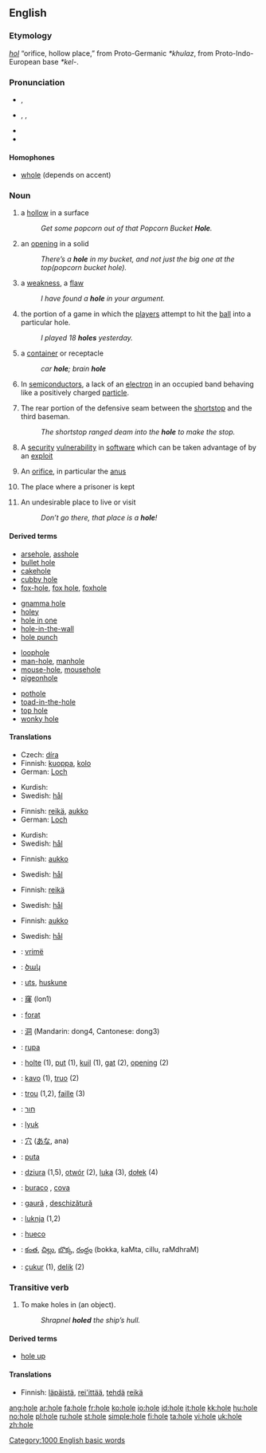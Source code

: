 {{see|Hole}}
==English==

===Etymology===
{{OE.}} ''[[hol]]'' “orifice, hollow place,” from Proto-Germanic ''*khulaz'', from Proto-Indo-European base ''*kel-''.

===Pronunciation===
*{{italbrac|[[RP]]}} {{IPA|/həʊl/}}, {{SAMPA|/h@Ul/}}
*{{italbrac|US}} {{enPR| hōl}}, {{IPA|/hoʊl/}}, {{SAMPA|/hoUl/}}
*{{audio|en-us-hole.ogg|Audio (US)}}
*{{rhymes|əʊl}}

====Homophones====
*[[whole]] (depends on accent)

===Noun===
{{en-noun}}

# a [[hollow]] in a surface
#:''Get some popcorn out of that Popcorn Bucket '''Hole'''.''
# an [[opening]] in a solid
#:''There’s a '''hole''' in my bucket, and not just the big one at the top(popcorn bucket hole).''
# a [[weakness]], a [[flaw]]
#:''I have found a '''hole''' in your argument.''
# {{golf}} the portion of a game in which the [[player]]s attempt to hit the [[ball]] into a particular hole.
#:''I played 18 '''holes''' yesterday.''
# {{informal}} a [[container]] or receptacle
#: ''car '''hole'''; brain '''hole'''''
# {{physics}} In [[semiconductor]]s, a lack of an [[electron]] in an occupied band behaving like a positively charged [[particle]].
# {{baseball}} The rear portion of the defensive seam between the [[shortstop]] and the third baseman.
#: ''The shortstop ranged deam into the '''hole''' to make the stop.''
# {{computer}} A [[security]] [[vulnerability]] in [[software]] which can be taken advantage of by an [[exploit]]
# {{context|anatomy|slang}} An [[orifice]], in particular the [[anus]]
# {{informal}} The place where a prisoner is kept
# {{Slang}} An undesirable place to live or visit
#:''Don’t go there, that place is a '''hole'''!''

====Derived terms====
{{top4}} <!--Note: four columns may seem unnecessary at the moment, but eventually there will be many more derived terms here-->
*[[arsehole]], [[asshole]]
*[[bullet hole]]
*[[cakehole]]
*[[cubby hole]]
*[[fox-hole]], [[fox hole]], [[foxhole]]
{{mid4}}
*[[gnamma hole]]
*[[holey]]
*[[hole in one]]
*[[hole-in-the-wall]]
*[[hole punch]]
{{mid4}}
*[[loophole]]
*[[man-hole]], [[manhole]]
*[[mouse-hole]], [[mousehole]]
*[[pigeonhole]]
{{mid4}}
*[[pothole]]
*[[toad-in-the-hole]]
*[[top hole]]
*[[wonky hole]]
{{bottom}}

====Translations====
{{trans-top|hollow in some surface}}
*Czech: [[díra]] {{f}}
*Finnish: [[kuoppa]], [[kolo]]
*German: [[Loch]] {{n}}
{{trans-mid}}
*Kurdish: {{KUchar|[[چاڵ]]}}
*Swedish: [[hål]] {{n}}
{{trans-bottom}}

{{trans-top|opening in a solid}}
*Finnish: [[reikä]], [[aukko]]
*German: [[Loch]] {{n}}
{{trans-mid}}
*Kurdish: {{KUchar|[[کون]]}}
*Swedish: [[hål]] {{n}}
{{trans-bottom}}

{{trans-top|weakness, flaw}}
*Finnish: [[aukko]]
{{trans-mid}}
*Swedish: [[hål]] {{n}}
{{trans-bottom}}

{{trans-top|portion of a game of golf}}
*Finnish: [[reikä]]
{{trans-mid}}
*Swedish: [[hål]] {{n}}
{{trans-bottom}}

{{trans-top|container}}
{{trans-mid}}
{{trans-bottom}}

{{trans-top|lack of an electron}}
*Finnish: [[aukko]]
{{trans-mid}}
*Swedish: [[hål]] {{n}}
{{trans-bottom}}

{{checktrans}}
{{trans-top|translations to be checked}}
*{{ttbc|Albanian}}: [[vrimë]] {{f}}
*{{ttbc|Armenian}}: [[ծակ]]
*{{ttbc|Basque}}: [[uts]], [[huskune]]
*{{ttbc|Cantonese}}: [[窿]] (lon1)
*{{ttbc|Catalan}}: [[forat]] {{m}}
*{{ttbc|Chinese}}: [[洞]] (Mandarin: dong4, Cantonese: dong3)
*{{ttbc|Croatian}}: [[rupa]] {{f}}
*{{ttbc|Dutch}}: [[holte]] {{f}} (1), [[put]] {{m}} (1), [[kuil]] {{m}} (1), [[gat]] {{n}} (2), [[opening]] {{f}} (2)
*{{ttbc|Esperanto}}: [[kavo]] (1), [[truo]] (2)
*{{ttbc|French}}: [[trou]] {{m}} (1,2), [[faille]] {{f}} (3)
*{{ttbc|Hebrew}}: [[חור]] {{m}}
{{trans-mid}}
*{{ttbc|Hungarian}}: [[lyuk]]
*{{ttbc|Japanese}}: [[穴]] ([[あな]], ana)
*{{ttbc|Maori}}: [[puta]]
*{{ttbc|Polish}}: [[dziura]] {{f}} (1,5), [[otwór]] {{m}} (2), [[luka]] {{f}} (3), [[dołek]] {{m}} (4)
*{{ttbc|Portuguese}}: [[buraco]] {{m}}, [[cova]] {{f}}
*{{ttbc|Romanian}}: [[gaură]] {{f}}, [[deschizătură]] {{f}}
*{{ttbc|Slovene}}: [[luknja]] {{f}} (1,2)
*{{ttbc|Spanish}}: [[hueco]] {{m}}
*{{ttbc|Telugu}}: [[కంత]], [[చిల్లు]], [[బొక్క]], [[రంధ్రం]] (bokka, kaMta, cillu, raMdhraM)
*{{ttbc|Turkish}}: [[çukur]] (1), [[delik]] (2)
{{trans-bottom}}

===Transitive verb===
{{rfc-trverb|Transitive verb}}
{{en-verb|hol|ing}}

# To make holes in (an object).
#:''Shrapnel '''holed''' the ship’s hull.''

====Derived terms====
*[[hole up]]

====Translations====
{{trans-top|to make holes}}
*Finnish: [[läpäistä]], [[rei'ittää]], [[tehdä]] [[reikä]]
{{trans-bottom}}

[[Category:1000 English basic words]]

[[ang:hole]]
[[ar:hole]]
[[fa:hole]]
[[fr:hole]]
[[ko:hole]]
[[io:hole]]
[[id:hole]]
[[it:hole]]
[[kk:hole]]
[[hu:hole]]
[[no:hole]]
[[pl:hole]]
[[ru:hole]]
[[st:hole]]
[[simple:hole]]
[[fi:hole]]
[[ta:hole]]
[[vi:hole]]
[[uk:hole]]
[[zh:hole]]